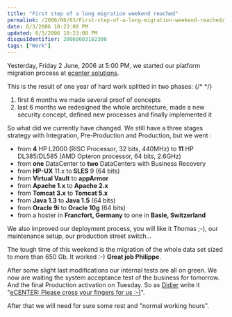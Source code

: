 ```yaml
---
title: "First step of a long migration weekend reached"
permalink: /2006/06/03/First-step-of-a-long-migration-weekend-reached/
date: 6/3/2006 10:23:00 PM
updated: 6/3/2006 10:23:00 PM
disqusIdentifier: 20060603102300
tags: ["Work"]
---
```

Yesterday, Friday 2 June, 2006 at 5:00 PM, we started our platform migration process at [ecenter solutions](http://www.ecenter-solutions.com/). 

This is the result of one year of hard work splitted in two phases:
{/* <!-- more --> */}

<ol>
<li>first 6 months we made several proof of concepts</li>
<li>last 6 months we redesigned the whole architecture, made a new security concept, defined new processes and finally implemented it</li></ol>


So what did we currently have changed. We still have a three stages strategy with Integration, Pre-Production and Production, but we went :

<ul>
<li>from <strong>4</strong> HP L2000 (RISC Processor, 32 bits, 440MHz) to <strong>11</strong> HP DL385/DL585 (AMD Opteron processor, 64 bits, 2.6GHz)</li>
<li>from <strong>one</strong> DataCenter to <strong>two</strong> DataCenters with Business Recovery</li>
<li>from <strong>HP-UX</strong> 11.x to<strong> SLES</strong> 9 (64 bits)</li>
<li>from <strong>Virtual Vault</strong> to <strong>appArmor</strong></li>
<li>from <strong>Apache 1.x</strong> to <strong>Apache 2.x</strong></li>
<li>from <strong>Tomcat 3.x</strong> to <strong>Tomcat 5.x</strong></li>
<li>from <strong>Java 1.3</strong> to <strong>Java 1.5</strong> (64 bits)</li>
<li>from <strong>Oracle 9i</strong> to <strong>Oracle 10g</strong> (64 bits)</li>
<li>from a hoster in <strong>Francfort, Germany</strong> to one in <strong>Basle, Switzerland</strong></li></ul>


We also improved our deployment process, you will like it Thomas ;-), our maintenance setup, our production street switch...

The tough time of this weekend is the migration of the whole data set sized to more than 650 Gb. It worked :-) <strong>Great job Philippe</strong>.

After some slight last modifications our internal tests are all on green. We now are waiting the system acceptance test of the business for tomorrow. And the final Production activation on Tuesday. So as [Didier](http://www.didierbeck.com/) write it "[eCENTER: Please cross your fingers for us :-)](http://www.didierbeck.com/2006/06/ecenter-please-cross-your-fingers-for.php)".

After that we will need for sure some rest and "normal working hours".
